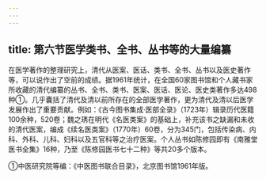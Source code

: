 ```yaml
---
---
---
```

title: 第六节医学类书、全书、丛书等的大量编纂
---



在医学著作的整理研究上，清代从医案、医话、类书、全书、丛书以及医史著作等，可以说作出了空前的成绩。据1961年统计，在全国60家图书馆和个人藏书家所收藏的清代编纂的丛书、全书、类书、医案、医话、医论、医史类著作多达498种①。几乎囊括了清代及清以前所存在的全部医学著作，更为清代及清以后医学发展作出了重要贡献。例如：《古今图书集成·医部全录》（1723年）辑录历代医籍100余种，520卷；魏之琇在明代《名医类案》的基础上，补充该书之缺漏和未收的清代医案，编成《续名医类案》（1770年）60卷，分为345门，包括传染病、内科、外科、儿科、妇科以及五官科等之治疗医案。个人丛书如陈修园即有《南雅堂医书全集》16种，乃至《陈修园医书七十二种》等共20多个版本。

①中医研究院等编：《中医图书联合目录》，北京图书馆1961年版。